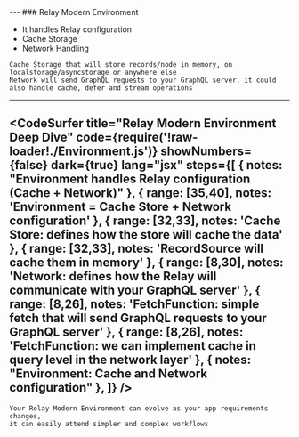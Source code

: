 


<Head>
  <title>Relay Modern Deep Dive Course</title>
</Head>

<Cover />
---
### Relay Modern Environment
<ul>
  <Appear>
    <li>It handles Relay configuration</li>
    <li>Cache Storage</li>
    <li>Network Handling</li>
  </Appear>
</ul>

```notes
Cache Storage that will store records/node in memory, on localstorage/asyncstorage or anywhere else
Network will send GraphQL requests to your GraphQL server, it could also handle cache, defer and stream operations
```
---
<CodeSurfer
  title="Relay Modern Environment Deep Dive"
  code={require('!raw-loader!./Environment.js')}
  showNumbers={false}
  dark={true}
  lang="jsx"
  steps={[
    { notes: "Environment handles Relay configuration (Cache + Network)" },
    { range: [35,40], notes: 'Environment = Cache Store + Network configuration' },
    { range: [32,33], notes: 'Cache Store: defines how the store will cache the data' },
    { range: [32,33], notes: 'RecordSource will cache them in memory' },
    { range: [8,30], notes: 'Network: defines how the Relay will communicate with your GraphQL server' },
    { range: [8,26], notes: 'FetchFunction: simple fetch that will send GraphQL requests to your GraphQL server' },
    { range: [8,26], notes: 'FetchFunction: we can implement cache in query level in the network layer' },
    { notes: "Environment: Cache and Network configuration" },
  ]}
/>
---
```notes
Your Relay Modern Environment can evolve as your app requirements changes,
it can easily attend simpler and complex workflows
```
